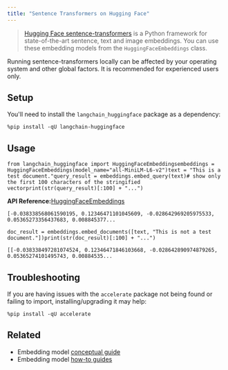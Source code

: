 ```yaml
---
title: "Sentence Transformers on Hugging Face"
---
```


> [Hugging Face sentence-transformers](https://huggingface.co/sentence-transformers) is a Python framework for state-of-the-art sentence, text and image embeddings. You can use these embedding models from the `HuggingFaceEmbeddings` class.

<Warning>
  Running sentence-transformers locally can be affected by your operating system and other global factors. It is recommended for experienced users only.
</Warning>

## Setup

You'll need to install the `langchain_huggingface` package as a dependency:

```
%pip install -qU langchain-huggingface
```

## Usage

```
from langchain_huggingface import HuggingFaceEmbeddingsembeddings = HuggingFaceEmbeddings(model_name="all-MiniLM-L6-v2")text = "This is a test document."query_result = embeddings.embed_query(text)# show only the first 100 characters of the stringified vectorprint(str(query_result)[:100] + "...")
```

**API Reference:**[HuggingFaceEmbeddings](https://python.langchain.com/api_reference/huggingface/embeddings/langchain_huggingface.embeddings.huggingface.HuggingFaceEmbeddings.html)

```
[-0.038338568061590195, 0.12346471101045609, -0.028642969205975533, 0.05365273356437683, 0.008845377...
```

```
doc_result = embeddings.embed_documents([text, "This is not a test document."])print(str(doc_result)[:100] + "...")
```

```
[[-0.038338497281074524, 0.12346471846103668, -0.028642890974879265, 0.05365274101495743, 0.00884535...
```

## Troubleshooting

If you are having issues with the `accelerate` package not being found or failing to import, installing/upgrading it may help:

```
%pip install -qU accelerate
```

## Related

* Embedding model [conceptual guide](/src/oss/concepts/embedding_models)
* Embedding model [how-to guides](/src/oss/how_to/#embedding-models)
